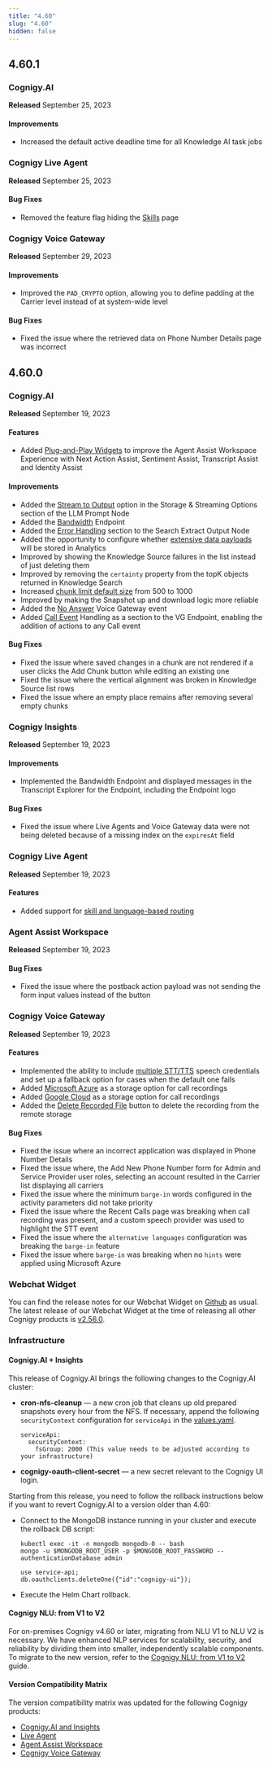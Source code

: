 ```yaml
---
title: "4.60"
slug: "4.60"
hidden: false
---
```



<ReleaseNotesTwilioAutopilotDeprecation/>

<ReleaseNotesNluMigration/>

## 4.60.1

### Cognigy.AI

**Released** September 25, 2023

#### Improvements

- Increased the default active deadline time for all Knowledge AI task jobs

### Cognigy Live Agent

**Released** September 25, 2023

#### Bug Fixes

- Removed the feature flag hiding the [Skills](/live-agent/settings/skills) page

### Cognigy Voice Gateway

**Released** September 29, 2023

#### Improvements

- Improved the `PAD_CRYPTO` option, allowing you to define padding at the Carrier level instead of at system-wide level

#### Bug Fixes

- Fixed the issue where the retrieved data on Phone Number Details page was incorrect

## 4.60.0

### Cognigy.AI

**Released** September 19, 2023

#### Features

- Added [Plug-and-Play Widgets](/agent-copilot/plug-and-play-widgets) to improve the Agent Assist Workspace Experience with Next Action Assist, Sentiment Assist, Transcript Assist and Identity Assist

#### Improvements

- Added the [Stream to Output](/ai/agents/develop/node-reference/service/llm-prompt) option in the Storage & Streaming Options section of the LLM Prompt Node
- Added the [Bandwidth](/ai/agents/deploy/endpoint-reference/bandwidth) Endpoint
- Added the [Error Handling](/ai/agents/develop/node-reference/other-nodes/search-extract-output) section to the Search Extract Output Node
- Added the opportunity to configure whether [extensive data payloads](/ai/agents/deploy/endpoints/data-protection-and-analytics#store-extensive-data-payloads-in-analytics) will be stored in Analytics
- Improved by showing the Knowledge Source failures in the list instead of just deleting them
- Improved by removing the `certainty` property from the topK objects returned in Knowledge Search
- Increased [chunk limit default size](/ai/agents/develop/knowledge-ai/overview) from 500 to 1000
- Improved by making the Snapshot up and download logic more reliable
- Added the [No Answer](/voice-gateway/references/events/NO_ANSWER) Voice Gateway event
- Added [Call Event](/ai/agents/deploy/endpoint-reference/voice-gateway#call-events) Handling as a section to the VG Endpoint, enabling the addition of actions to any Call event

#### Bug Fixes

- Fixed the issue where saved changes in a chunk are not rendered if a user clicks the Add Chunk button while editing an existing one
- Fixed the issue where the vertical alignment was broken in Knowledge Source list rows
- Fixed the issue where an empty place remains after removing several empty chunks

### Cognigy Insights

**Released** September 19, 2023

#### Improvements

- Implemented the Bandwidth Endpoint and displayed messages in the Transcript Explorer for the Endpoint, including the Endpoint logo

#### Bug Fixes

- Fixed the issue where Live Agents and Voice Gateway data were not being deleted because of a missing index on the `expiresAt` field

### Cognigy Live Agent

**Released** September 19, 2023

#### Features

- Added support for [skill and language-based routing](/live-agent/conversation/conversation-routing/automatic-mode#additional-automatic-assignment-parameters)

### Agent Assist Workspace

**Released** September 19, 2023

#### Bug Fixes

- Fixed the issue where the postback action payload was not sending the form input values instead of the button

### Cognigy Voice Gateway

**Released** September 19, 2023

#### Features

- Implemented the ability to include [multiple STT/TTS](/voice-gateway/webapp/applications#add-additional-tts-and-stt-vendor) speech credentials and set up a fallback option for cases when the default one fails
- Added [Microsoft Azure](/voice-gateway/webapp/accounts#call-recording-configuration) as a storage option for call recordings
- Added [Google Cloud](/voice-gateway/webapp/accounts#call-recording-configuration) as a storage option for call recordings
- Added the [Delete Recorded File](/voice-gateway/webapp/recent-calls#call-recordings) button to delete the recording from the remote storage

#### Bug Fixes

- Fixed the issue where an incorrect application was displayed in Phone Number Details
- Fixed the issue where, the Add New Phone Number form for Admin and Service Provider user roles, selecting an account resulted in the Carrier list displaying all carriers
- Fixed the issue where the minimum `barge-in` words configured in the activity parameters did not take priority
- Fixed the issue where the Recent Calls page was breaking when call recording was present, and a custom speech provider was used to highlight the STT event
- Fixed the issue where the `alternative languages` configuration was breaking the `barge-in` feature
- Fixed the issue where `barge-in` was breaking when no `hints` were applied using Microsoft Azure

### Webchat Widget

You can find the release notes for our Webchat Widget on [Github](https://github.com/Cognigy/WebchatWidget/releases) as usual. The latest release of our Webchat Widget at the time of releasing all other Cognigy products is [v2.56.0](https://github.com/Cognigy/WebchatWidget/releases/tag/v2.56.0).

### Infrastructure

#### Cognigy.AI + Insights

This release of Cognigy.AI brings the following changes to the Cognigy.AI cluster:

- **cron-nfs-cleanup** — a new cron job that cleans up old prepared snapshots every hour from the NFS.
  If necessary, append the following `securityContext` configuration for `serviceApi` in the [values.yaml](https://github.com/Cognigy/cognigy-ai-helm-chart#configuration).

    ```
    serviceApi:
      securityContext:
        fsGroup: 2000 (This value needs to be adjusted according to your infrastructure)
    ```

- **cognigy-oauth-client-secret** — a new secret relevant to the Cognigy UI login.

Starting from this release, you need to follow the rollback instructions below if you want to revert Cognigy.AI to a version older than 4.60:

- Connect to the MongoDB instance running in your cluster and execute the rollback DB script:

    ```
    kubectl exec -it -n mongodb mongodb-0 -- bash
    mongo -u $MONGODB_ROOT_USER -p $MONGODB_ROOT_PASSWORD --authenticationDatabase admin
    
    use service-api;
    db.oauthclients.deleteOne({"id":"cognigy-ui"}); 
    ```

- Execute the Helm Chart rollback.

#### Cognigy NLU: from V1 to V2

For on-premises Cognigy v4.60 or later, migrating from NLU V1 to NLU V2 is necessary. We have enhanced NLP services for scalability, security, and reliability by dividing them into smaller, independently scalable components. To migrate to the new version, refer to the [Cognigy NLU: from V1 to V2](/ai/administer/installation/migration/from-nlu-v1-to-v2-migration) guide.

#### Version Compatibility Matrix

The version compatibility matrix was updated for the following Cognigy products:

- [Cognigy.AI and Insights](/ai/administer/installation/version-compatibility-matrix)
- [Live Agent](/live-agent/installation/deployment/version-compatibility-matrix)
- [Agent Assist Workspace](/agent-copilot/installation/version-compatibility-matrix)
- [Cognigy Voice Gateway](/voice-gateway/installation/version-compatibility-matrix)